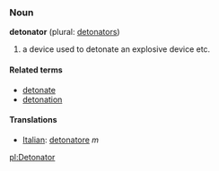 ===Noun===
'''detonator''' (plural: [[detonators]])

# a device used to detonate an explosive device etc.

====Related terms====
*[[detonate]]
*[[detonation]]

====Translations====
*[[Italian]]: [[detonatore]] ''m''

[[pl:Detonator]]